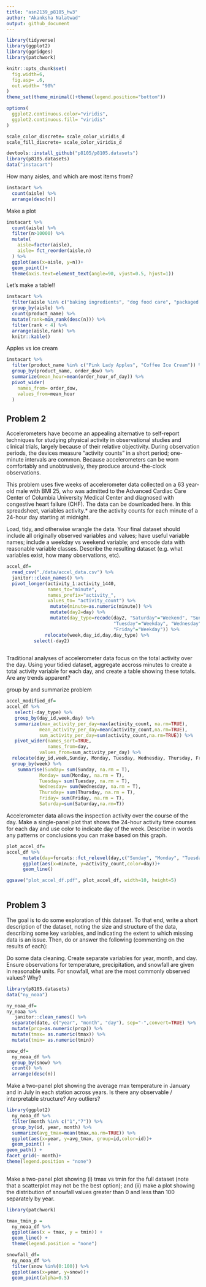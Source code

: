 ```yaml
---
title: "asn2139_p8105_hw3"
author: "Akanksha Nalatwad"
output: github_document
---
```


```r
library(tidyverse)
library(ggplot2)
library(ggridges)
library(patchwork)

knitr::opts_chunk$set(
  fig.width=6,
  fig.asp= .6,
  out.width= "90%"
)
theme_set(theme_minimal()+theme(legend.position="bottom"))

options(
  ggplot2.continuous.color="viridis",
  ggplot2.continuous.fill= "viridis"
)

scale_color_discrete= scale_color_viridis_d
scale_fill_discrete= scale_color_viridis_d
```


```r
devtools::install_github("p8105/p8105.datasets") 
library(p8105.datasets)
data("instacart")
```

How many aisles, and which are most items from?

```r
instacart %>% 
  count(aisle) %>% 
  arrange(desc(n))
```

Make a plot

```r
instacart %>% 
  count(aisle) %>% 
  filter(n>10000) %>% 
  mutate(
    aisle=factor(aisle),
    aisle= fct_reorder(aisle,n)
  ) %>% 
  ggplot(aes(x=aisle, y=n))+
  geom_point()+
  theme(axis.text=element_text(angle=90, vjust=0.5, hjust=1))
```


Let's make a table!!

```r
instacart %>% 
  filter(aisle %in% c("baking ingredients", "dog food care", "packaged vegetable fruits")) %>% 
  group_by(aisle) %>% 
  count(product_name) %>% 
  mutate(rank=min_rank(desc(n))) %>% 
  filter(rank < 4) %>% 
  arrange(aisle,rank) %>% 
  knitr::kable()
```
 
 Apples vs ice cream
 
```r

instacart %>% 
  filter(product_name %in% c("Pink Lady Apples", "Coffee Ice Cream")) %>% 
  group_by(product_name, order_dow) %>% 
  summarize(mean_hour=mean(order_hour_of_day)) %>% 
  pivot_wider(
    names_from= order_dow,
    values_from=mean_hour
  )
```
 
## Problem 2 

Accelerometers have become an appealing alternative to self-report techniques for studying physical activity in observational studies and clinical trials, largely because of their relative objectivity. During observation periods, the devices measure “activity counts” in a short period; one-minute intervals are common. Because accelerometers can be worn comfortably and unobtrusively, they produce around-the-clock observations.

This problem uses five weeks of accelerometer data collected on a 63 year-old male with BMI 25, who was admitted to the Advanced Cardiac Care Center of Columbia University Medical Center and diagnosed with congestive heart failure (CHF). The data can be downloaded here. In this spreadsheet, variables activity.* are the activity counts for each minute of a 24-hour day starting at midnight.




Load, tidy, and otherwise wrangle the data. Your final dataset should include all originally observed variables and values; have useful variable names; include a weekday vs weekend variable; and encode data with reasonable variable classes. Describe the resulting dataset (e.g. what variables exist, how many observations, etc).

```r
accel_df=
  read_csv("./data/accel_data.csv") %>% 
  janitor::clean_names() %>% 
  pivot_longer(activity_1:activity_1440, 
               names_to="minute",
               names_prefix="activity_",
               values_to= "activity_count") %>%
                mutate(minute=as.numeric(minute)) %>%
                mutate(day2=day) %>% 
                mutate(day_type=recode(day2, "Saturday"="Weekend", "Sunday"="Weekend", "Monday"="Weekday",
                                       "Tuesday"="Weekday", "Wednesday"="Weekday", "Thursday"="Weekday",
                                       "Friday"="Weekday")) %>% 
              relocate(week,day_id,day,day_type) %>% 
          select(-day2)
               
```

Traditional analyses of accelerometer data focus on the total activity over the day. Using your tidied dataset, aggregate accross minutes to create a total activity variable for each day, and create a table showing these totals. Are any trends apparent?

group by and summarize problem

```r

accel_modified_df=
accel_df %>% 
   select(-day_type) %>% 
   group_by(day_id,week,day) %>% 
   summarize(max_activity_per_day=max(activity_count, na.rm=TRUE), 
            mean_activity_per_day=mean(activity_count,na.rm=TRUE),
            sum_activity_per_day=sum(activity_count,na.rm=TRUE)) %>% 
   pivot_wider(names_sort=TRUE,
               names_from=day,
            values_from=sum_activity_per_day) %>% 
  relocate(day_id,week,Sunday, Monday, Tuesday, Wednesday, Thursday, Friday, Saturday, mean_activity_per_day) %>% 
  group_by(week) %>%
    summarise(Sunday= sum(Sunday, na.rm = T),
            Monday= sum(Monday, na.rm = T),
            Tuesday= sum(Tuesday, na.rm = T),
            Wednesday= sum(Wednesday, na.rm = T),
            Thursday= sum(Thursday, na.rm = T),
            Friday= sum(Friday, na.rm = T),
            Saturday=sum(Saturday,na.rm=T))
```

Accelerometer data allows the inspection activity over the course of the day. Make a single-panel plot that shows the 24-hour activity time courses for each day and use color to indicate day of the week. Describe in words any patterns or conclusions you can make based on this graph.

```r

plot_accel_df=
accel_df %>% 
      mutate(day=forcats::fct_relevel(day,c("Sunday", "Monday", "Tuesday", "Wednesday", "Thursday", "Friday", "Saturday"))) %>% 
      ggplot(aes(x=minute, y=activity_count,color=day))+
      geom_line()

ggsave("plot_accel_df.pdf", plot_accel_df, width=10, height=5)
      
```

## Problem 3

The goal is to do some exploration of this dataset. To that end, write a short description of the dataset, noting the size and structure of the data, describing some key variables, and indicating the extent to which missing data is an issue. Then, do or answer the following (commenting on the results of each):

Do some data cleaning. Create separate variables for year, month, and day. Ensure observations for temperature, precipitation, and snowfall are given in reasonable units. For snowfall, what are the most commonly observed values? Why?

```r
library(p8105.datasets)
data("ny_noaa")

ny_noaa_df=
ny_noaa %>% 
   janitor::clean_names() %>% 
  separate(date, c("year", "month", "day"), sep="-",convert=TRUE) %>% 
  mutate(prcp=as.numeric(prcp)) %>% 
  mutate(tmax= as.numeric(tmax)) %>% 
  mutate(tmin= as.numeric(tmin))

snow_df=
  ny_noaa_df %>% 
  group_by(snow) %>% 
  count() %>% 
  arrange(desc(n))
```


Make a two-panel plot showing the average max temperature in January and in July in each station across years. Is there any observable / interpretable structure? Any outliers?

```r

library(ggplot2)
  ny_noaa_df %>% 
  filter(month %in% c("1","7")) %>% 
  group_by(id, year, month) %>%  
  summarize(avg_tmax=mean(tmax,na.rm=TRUE)) %>% 
  ggplot(aes(x=year, y=avg_tmax, group=id,color=id))+
  geom_point() +
geom_path() +
facet_grid(~ month)+
theme(legend.position = "none")
  
```


Make a two-panel plot showing (i) tmax vs tmin for the full dataset (note that a scatterplot may not be the best option); and (ii) make a plot showing the distribution of snowfall values greater than 0 and less than 100 separately by year.

```r
library(patchwork)

tmax_tmin_p = 
  ny_noaa_df %>% 
  ggplot(aes(x = tmax, y = tmin)) + 
  geom_line() +
  theme(legend.position = "none")

snowfall_df=
  ny_noaa_df %>% 
  filter(snow %in%(0:100)) %>% 
  ggplot(aes(x=year, y=snow))+
  geom_point(alpha=0.5)

```

